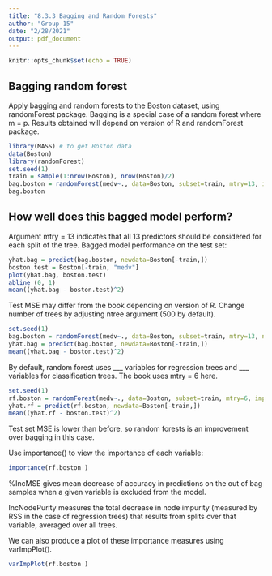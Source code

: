 ---
title: "8.3.3 Bagging and Random Forests"
author: "Group 15"
date: "2/28/2021"
output: pdf_document
---

```{r setup, include=FALSE}
knitr::opts_chunk$set(echo = TRUE) 
```

## Bagging random forest

Apply bagging and random forests to the Boston dataset, using randomForest package.
Bagging is a special case of a random forest where m = p.
Results obtained will depend on version of R and randomForest package.

```{r bagging and random forests}
library(MASS) # to get Boston data
data(Boston)
library(randomForest)
set.seed(1)
train = sample(1:nrow(Boston), nrow(Boston)/2)
bag.boston = randomForest(medv~., data=Boston, subset=train, mtry=13, importance=TRUE)
bag.boston
```

## How well does this bagged model perform?

Argument mtry = 13 indicates that all 13 predictors should be considered for each split of the tree.
Bagged model performance on the test set:

```{r model on test set}
yhat.bag = predict(bag.boston, newdata=Boston[-train,])
boston.test = Boston[-train, "medv"]
plot(yhat.bag, boston.test)
abline (0, 1)
mean((yhat.bag - boston.test)^2)
```

Test MSE may differ from the book depending on version of R. 
Change number of trees by adjusting ntree argument (500 by default).
```{r}
set.seed(1)
bag.boston = randomForest(medv~., data=Boston, subset=train, mtry=13, ntree=25)
yhat.bag = predict(bag.boston, newdata=Boston[-train,])
mean((yhat.bag - boston.test)^2)
```
By default, random forest uses ___ variables for regression trees and ___ variables for classification trees.
The book uses mtry = 6 here.

```{r}
set.seed(1)
rf.boston = randomForest(medv~., data=Boston, subset=train, mtry=6, importance=TRUE)
yhat.rf = predict(rf.boston, newdata=Boston[-train,])
mean((yhat.rf - boston.test)^2)
```
Test set MSE is lower than before, so random forests is an improvement over bagging in this case.

Use importance() to view the importance of each variable:

```{r}
importance(rf.boston )
```
%IncMSE gives mean decrease of accuracy in predictions on the out of bag samples
when a given variable is excluded from the model.

IncNodePurity measures the total decrease in node impurity (measured by RSS in the case 
of regression trees) that results from splits over that variable, averaged over all trees.

We can also produce a plot of these importance measures using varImpPlot(). 

```{r}
varImpPlot(rf.boston )
```

